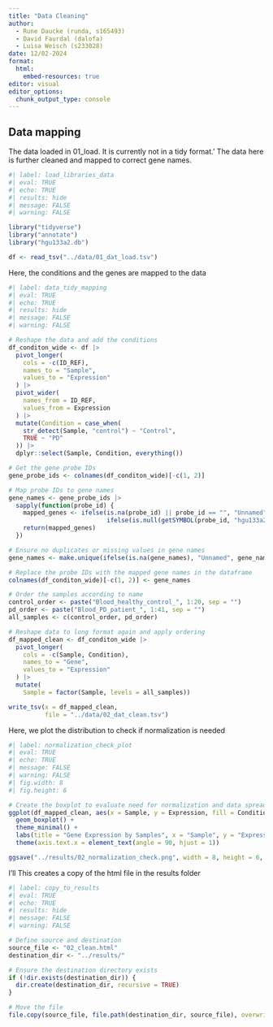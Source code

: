 ```yaml
---
title: "Data Cleaning"
author: 
  - Rune Daucke (runda, s165493)
  - David Faurdal (dalofa)
  - Luisa Weisch (s233028)
date: 12/02-2024
format:
  html:
    embed-resources: true
editor: visual
editor_options: 
  chunk_output_type: console
---
```


## Data mapping

The data loaded in 01_load. It is currently not in a tidy format.' The data here is further cleaned and mapped to correct gene names.

```r
#| label: load_libraries_data
#| eval: TRUE
#| echo: TRUE
#| results: hide
#| message: FALSE
#| warning: FALSE

library("tidyverse")
library("annotate")
library("hgu133a2.db")

df <- read_tsv("../data/01_dat_load.tsv")
```

Here, the conditions and the genes are mapped to the data

```r
#| label: data_tidy_mapping
#| eval: TRUE
#| echo: TRUE
#| results: hide
#| message: FALSE
#| warning: FALSE

# Reshape the data and add the conditions
df_conditon_wide <- df |> 
  pivot_longer(
    cols = -c(ID_REF),
    names_to = "Sample",
    values_to = "Expression"
  ) |> 
  pivot_wider(
    names_from = ID_REF,
    values_from = Expression
  ) |> 
  mutate(Condition = case_when(
    str_detect(Sample, "control") ~ "Control",
    TRUE ~ "PD"
  )) |> 
  dplyr::select(Sample, Condition, everything())

# Get the gene probe IDs
gene_probe_ids <- colnames(df_conditon_wide)[-c(1, 2)]

# Map probe IDs to gene names
gene_names <- gene_probe_ids |> 
  sapply(function(probe_id) {
    mapped_genes <- ifelse(is.na(probe_id) || probe_id == "", "Unnamed", 
                           ifelse(is.null(getSYMBOL(probe_id, "hgu133a2.db")), probe_id, getSYMBOL(probe_id, "hgu133a2.db")))
    return(mapped_genes)
  })

# Ensure no duplicates or missing values in gene names
gene_names <- make.unique(ifelse(is.na(gene_names), "Unnamed", gene_names))

# Replace the probe IDs with the mapped gene names in the dataframe
colnames(df_conditon_wide)[-c(1, 2)] <- gene_names

# Order the samples according to name
control_order <- paste("Blood_healthy_control_", 1:20, sep = "")
pd_order <- paste("Blood_PD_patient_", 1:41, sep = "")
all_samples <- c(control_order, pd_order)

# Reshape data to long format again and apply ordering
df_mapped_clean <- df_conditon_wide |> 
  pivot_longer(
    cols = -c(Sample, Condition),
    names_to = "Gene",
    values_to = "Expression"
  ) |> 
  mutate(
    Sample = factor(Sample, levels = all_samples))

write_tsv(x = df_mapped_clean,
          file = "../data/02_dat_clean.tsv")
```

Here, we plot the distribution to check if normalization is needed

```r
#| label: normalization_check_plot
#| eval: TRUE
#| echo: TRUE
#| message: FALSE
#| warning: FALSE
#| fig.width: 8
#| fig.height: 6

# Create the boxplot to evaluate need for normalization and data spread
ggplot(df_mapped_clean, aes(x = Sample, y = Expression, fill = Condition)) +
  geom_boxplot() +
  theme_minimal() +
  labs(title = "Gene Expression by Samples", x = "Sample", y = "Expression") +
  theme(axis.text.x = element_text(angle = 90, hjust = 1))

ggsave("../results/02_normalization_check.png", width = 8, height = 6, dpi = 600)
```

I'll This creates a copy of the html file in the results folder

```r
#| label: copy_to_results
#| eval: TRUE
#| echo: TRUE
#| results: hide
#| message: FALSE
#| warning: FALSE

# Define source and destination
source_file <- "02_clean.html"
destination_dir <- "../results/"

# Ensure the destination directory exists
if (!dir.exists(destination_dir)) {
  dir.create(destination_dir, recursive = TRUE)
}

# Move the file
file.copy(source_file, file.path(destination_dir, source_file), overwrite = TRUE)
```
